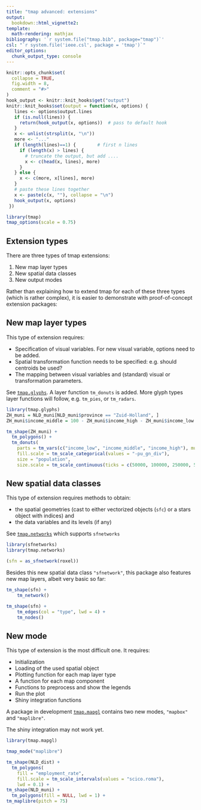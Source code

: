 ```yaml
---
title: "tmap advanced: extensions"
output: 
  bookdown::html_vignette2:
template:
  math-rendering: mathjax
bibliography: '`r system.file("tmap.bib", package="tmap")`'
csl: "`r system.file('ieee.csl', package = 'tmap')`"
editor_options: 
  chunk_output_type: console
---
```


```r
knitr::opts_chunk$set(
  collapse = TRUE,
  fig.width = 8,
  comment = "#>"
)
hook_output <- knitr::knit_hooks$get("output")
knitr::knit_hooks$set(output = function(x, options) {
   lines <- options$output.lines
   if (is.null(lines)) {
     return(hook_output(x, options))  # pass to default hook
   }
   x <- unlist(strsplit(x, "\n"))
   more <- "..."
   if (length(lines)==1) {        # first n lines
     if (length(x) > lines) {
       # truncate the output, but add ....
       x <- c(head(x, lines), more)
     }
   } else {
     x <- c(more, x[lines], more)
   }
   # paste these lines together
   x <- paste(c(x, ""), collapse = "\n")
   hook_output(x, options)
 })

```


```r
library(tmap)
tmap_options(scale = 0.75)
```


## Extension types

There are three types of tmap extensions:

1. New map layer types
2. New spatial data classes
3. New output modes

Rather than explaining how to extend tmap for each of these three types (which is rather complex), it is easier to demonstrate with proof-of-concept extension packages:

## New map layer types

This type of extension requires:

* Specification of visual variables. For new visual variable, options need to be added.
* Spatial transformation function needs to be specified: e.g. should centroids be used?
* The mapping between visual variables and (standard) visual or transformation parameters.

See [`tmap.glyphs`](https://github.com/r-tmap/tmap.glyphs). A layer function `tm_donuts` is added. More glyph types layer functions will follow, e.g. `tm_pies`, or `tm_radars`.

```r
library(tmap.glyphs)
ZH_muni = NLD_muni[NLD_muni$province == "Zuid-Holland", ]
ZH_muni$income_middle = 100 - ZH_muni$income_high - ZH_muni$income_low

tm_shape(ZH_muni) +
  tm_polygons() +
  tm_donuts(
    parts = tm_vars(c("income_low", "income_middle", "income_high"), multivariate = TRUE),
    fill.scale = tm_scale_categorical(values = "-pu_gn_div"),			  
    size = "population",
    size.scale = tm_scale_continuous(ticks = c(50000, 100000, 250000, 500000)))	
```

## New spatial data classes 

This type of extension requires methods to obtain:

* the spatial geometries (cast to either vectorized objects (`sfc`) or a stars object with indices) and 
* the data variables and its levels (if any)

See [`tmap.networks`](https://github.com/r-tmap/tmap.networks) which supports `sfnetworks`

```r
library(sfnetworks)
library(tmap.networks)

(sfn = as_sfnetwork(roxel))
```

Besides this new spatial data class `"sfnetwork"`, this package also features new map layers, albeit very basic so far:

```r
tm_shape(sfn) +
	tm_network()
```	

```r
tm_shape(sfn) +
	tm_edges(col = "type", lwd = 4) +
	tm_nodes()
```

## New mode

This type of extension is the most difficult one. It requires:

* Initialization
* Loading of the used spatial object
* Plotting function for each map layer type
* A function for each map component
* Functions to preprocess and show the legends
* Run the plot
* Shiny integration functions

A package in development [`tmap.mapgl`](https://github.com/r-tmap/tmap.mapgl) contains two new modes, `"mapbox"` and `"maplibre"`.

The shiny integration may not work yet.

```r
library(tmap.mapgl)
```


```r
tmap_mode("maplibre")

tm_shape(NLD_dist) +
  tm_polygons(
    fill = "employment_rate", 
    fill.scale = tm_scale_intervals(values = "scico.roma"),
    lwd = 0.1) +
tm_shape(NLD_muni) +
  tm_polygons(fill = NULL, lwd = 1) +
tm_maplibre(pitch = 75)
```


